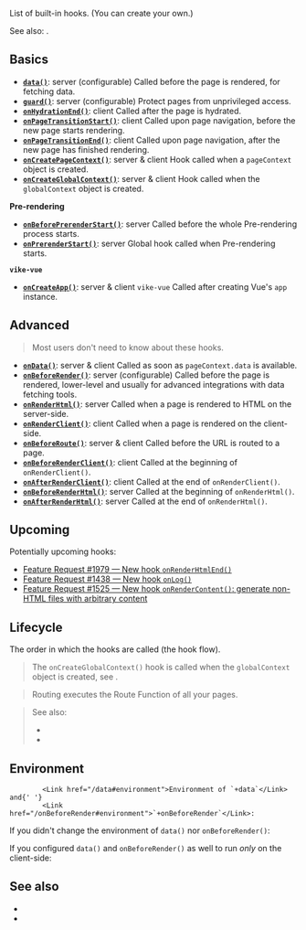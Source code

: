 
List of built-in hooks. (You can <Link href="/meta">create your own</Link>.)

See also: <Link href="/settings" />.


## Basics

- [**`data()`**](/data): <TextEnv>server (configurable)</TextEnv> Called before the page is rendered, for fetching data.
- [**`guard()`**](/guard): <TextEnv>server (configurable)</TextEnv> Protect pages from unprivileged access.
- [**`onHydrationEnd()`**](/onHydrationEnd): <TextEnv>client</TextEnv> Called after the page is <Link href="/hydration">hydrated</Link>.
- [**`onPageTransitionStart()`**](/onPageTransitionStart): <TextEnv>client</TextEnv> Called upon page navigation, before the new page starts rendering.
- [**`onPageTransitionEnd()`**](/onPageTransitionEnd): <TextEnv>client</TextEnv> Called upon page navigation, after the new page has finished rendering.
- [**`onCreatePageContext()`**](/onCreatePageContext): <TextEnv>server & client</TextEnv> Hook called when a <Link href="/pageContext">`pageContext` object</Link> is created.
- [**`onCreateGlobalContext()`**](/onCreateGlobalContext): <TextEnv>server & client</TextEnv> Hook called when the <Link href="/globalContext">`globalContext` object</Link> is created.

**Pre-rendering**

- [**`onBeforePrerenderStart()`**](/onBeforePrerenderStart): <TextEnv>server</TextEnv> Called before the whole <Link href="/pre-rendering">Pre-rendering</Link> process starts.
- [**`onPrerenderStart()`**](/onPrerenderStart): <TextEnv>server</TextEnv> Global hook called when <Link href="/pre-rendering">Pre-rendering</Link> starts.

**`vike-vue`**

- [**`onCreateApp()`**](/onCreateApp): <TextEnv>server & client</TextEnv> <Link href="/vike-vue">`vike-vue`</Link> Called after creating Vue's `app` instance.



## Advanced

> Most users don't need to know about these hooks.

- [**`onData()`**](/onData): <TextEnv>server & client</TextEnv> Called as soon as <Link href="/pageContext#data">`pageContext.data`</Link> is available.
- [**`onBeforeRender()`**](/onBeforeRender): <TextEnv>server (configurable)</TextEnv> Called before the page is rendered, lower-level and usually for advanced integrations with data fetching tools.
- [**`onRenderHtml()`**](/onRenderHtml): <TextEnv>server</TextEnv> Called when a page is rendered to HTML on the server-side.
- [**`onRenderClient()`**](/onRenderClient): <TextEnv>client</TextEnv> Called when a page is rendered on the client-side.
- [**`onBeforeRoute()`**](/onBeforeRoute): <TextEnv>server & client</TextEnv> Called before the URL is routed to a page.
- [**`onBeforeRenderClient()`**](/onBeforeRenderClient): <TextEnv>client</TextEnv> Called at the beginning of <Link href="/onRenderClient">`onRenderClient()`</Link>.
- [**`onAfterRenderClient()`**](/onAfterRenderClient): <TextEnv>client</TextEnv> Called at the end of <Link href="/onRenderClient">`onRenderClient()`</Link>.
- [**`onBeforeRenderHtml()`**](/onBeforeRenderHtml): <TextEnv>server</TextEnv> Called at the beginning of <Link href="/onRenderHtml">`onRenderHtml()`</Link>.
- [**`onAfterRenderHtml()`**](/onAfterRenderHtml): <TextEnv>server</TextEnv> Called at the end of <Link href="/onRenderHtml">`onRenderHtml()`</Link>.



## Upcoming

Potentially upcoming hooks:
- [Feature Request #1979 — New hook `onRenderHtmlEnd()`](https://github.com/vikejs/vike/issues/1979)
- [Feature Request #1438 — New hook `onLog()`](https://github.com/vikejs/vike/issues/1438)
- [Feature Request #1525 — New hook `onRenderContent()`: generate non-HTML files with arbitrary content](https://github.com/vikejs/vike/issues/1525)


## Lifecycle

The order in which the hooks are called (the hook flow).

> The <Link href="/onCreateGlobalContext">`onCreateGlobalContext()` hook</Link> is called when the `globalContext` object is created, see <Link href="/globalContext#lifecycle" />.

<HooksLifecycle />

> <Link href="/routing">Routing</Link> executes the <Link href="/route-function">Route Function</Link> of all your pages.

> See also:
> - <Link href="/pageContext#lifecycle" />
> - <Link href="/globalContext#lifecycle" />


## Environment

            <Link href="/data#environment">Environment of `+data`</Link> and{' '}
            <Link href="/onBeforeRender#environment">`+onBeforeRender`</Link>:

If you didn't change the environment of `data()` nor `onBeforeRender()`:

If you <Link href="/data#environment">configured `data()`</Link> and <Link href="/onBeforeRender#environment">`onBeforeRender()` as well</Link> to run *only* on the client-side:


## See also

 - <Link href="/settings" />
 - <Link href="/config" />
